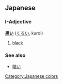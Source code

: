 ==Japanese==
[[Category:Japanese colors]]
===I-Adjective===
'''[[黒]]い''' ([[くろい]], kuroi)

# [[black]]

===See also===
* [[暗い]]